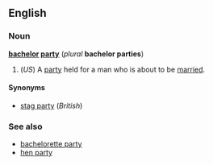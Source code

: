 ==English==
===Noun===
'''[[bachelor]] [[party]]''' (''plural'' '''bachelor parties''')

#(''US'') A [[party]] held for a man who is about to be [[married]].

====Synonyms====
*[[stag party]] (''British'')

===See also===
*[[bachelorette party]]
*[[hen party]]